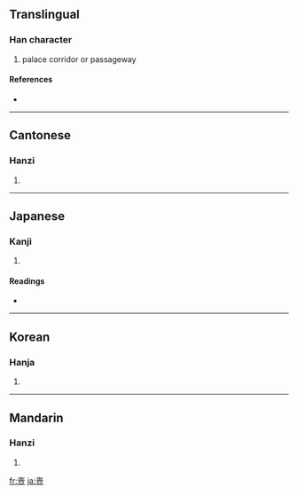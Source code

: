 {{also|壸}}
==Translingual==

===Han character===
{{Han char|rn=33|rad=士|as=10|sn=13|four=4010<sub>7</sub>|canj=土月一一 (GBMM)}}

# palace corridor or passageway

====References====
* {{Han ref|kx=0244.010|dkj=05667|dj=0484.060|hdz=10476.050|uh=58FC|ud=22780|bh=DCF2|bd=56562}}

----

==Cantonese==

===Hanzi===
{{yue-hanzi|jyut=|y=kwan2}}

# {{defn|Cantonese}}

----

==Japanese==

===Kanji===
{{ja-kanji|grade=|rs=士10}}

# {{defn|Japanese}}

====Readings====
* {{ja-readings|on=[[こん]] (kon)|kun=[[へやのつろ]] (heyanotsuro), [[おく]] (oku)}}

----

==Korean==

===Hanja===
{{ko-hanja|hangeul=호|rv=ho|mr=ho}}

# {{defn|Korean}}

----

==Mandarin==

===Hanzi===
{{cmn-hanzi|sim=壸|pin=[[kǔn]] ([[kun3]])|wg=k'un<sup>3</sup>}}

# {{defn|Mandarin}}

[[fr:壼]]
[[ja:壼]]